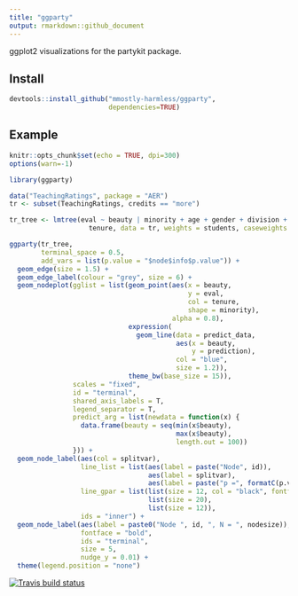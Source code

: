 ```yaml
---
title: "ggparty"
output: rmarkdown::github_document
---
```


ggplot2 visualizations for the partykit package.

## Install 
```r
devtools::install_github("mmostly-harmless/ggparty", 
                         dependencies=TRUE)
```

## Example
```r
knitr::opts_chunk$set(echo = TRUE, dpi=300)
options(warn=-1)
```



```r
library(ggparty)

data("TeachingRatings", package = "AER")
tr <- subset(TeachingRatings, credits == "more")

tr_tree <- lmtree(eval ~ beauty | minority + age + gender + division + native +
                    tenure, data = tr, weights = students, caseweights = FALSE)

ggparty(tr_tree,
        terminal_space = 0.5,
        add_vars = list(p.value = "$node$info$p.value")) +
  geom_edge(size = 1.5) +
  geom_edge_label(colour = "grey", size = 6) +
  geom_nodeplot(gglist = list(geom_point(aes(x = beauty,
                                             y = eval,
                                             col = tenure,
                                             shape = minority),
                                         alpha = 0.8),
                              expression(
                                geom_line(data = predict_data,
                                          aes(x = beauty,
                                              y = prediction),
                                          col = "blue",
                                          size = 1.2)),
                              theme_bw(base_size = 15)),
                scales = "fixed",
                id = "terminal",
                shared_axis_labels = T,
                legend_separator = T,
                predict_arg = list(newdata = function(x) {
                  data.frame(beauty = seq(min(x$beauty),
                                          max(x$beauty),
                                          length.out = 100))
                })) +
  geom_node_label(aes(col = splitvar),
                  line_list = list(aes(label = paste("Node", id)),
                                   aes(label = splitvar),
                                   aes(label = paste("p =", formatC(p.value, format = "e", digits = 2)))),
                  line_gpar = list(list(size = 12, col = "black", fontface = "bold"),
                                   list(size = 20),
                                   list(size = 12)),
                  ids = "inner") +
  geom_node_label(aes(label = paste0("Node ", id, ", N = ", nodesize)),
                  fontface = "bold",
                  ids = "terminal",
                  size = 5, 
                  nudge_y = 0.01) +
  theme(legend.position = "none")

```

[![Travis build status](https://travis-ci.org/mmostly-harmless/ggparty.svg?branch=master)](https://travis-ci.org/mmostly-harmless/ggparty)

